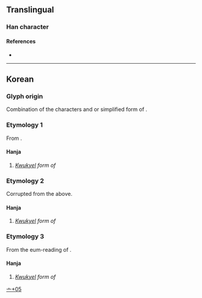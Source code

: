 {{character info}}
==Translingual==

===Han character===
{{Han char|rn=8|rad=亠|as=05|sn=7|four=|canj=YCMO|ids=⿱亦乁}}

====References====
* {{Han ref|kx=0088.161|dj=0187.091|hdz=10284.031|uh=4EAA|ud=20138}}

----

==Korean==

===Glyph origin===
Combination of the characters {{l|ko|亦|tr=yeok|t=also, too, likewise}} and {{l|ko|乁}} or simplified form of {{l|ko|及|tr=geup|t=and, as well as}}.

===Etymology 1===
From {{ko-l|란|that/what is called}}.

====Hanja====
{{ko-hanja|hangeul=란|eumhun=구결자}}
#''[[kwukyel|Kwukyel]] form of'' {{ko-l|란}}

===Etymology 2===
Corrupted from the {{l|ko|亪|tr=ran}} above.

====Hanja====
{{ko-hanja|hangeul=난|eumhun=구결자}}
#''[[kwukyel|Kwukyel]] form of'' {{ko-l|난}}

===Etymology 3===
From the eum-reading of {{l|ko|亦|tr=yeok}}.

====Hanja====
{{ko-hanja|hangeul=역|eumhun=구결자}}
#''[[kwukyel|Kwukyel]] form of'' {{ko-l|역}}

[[Category:Korean-only CJKV Characters|亠+05]]